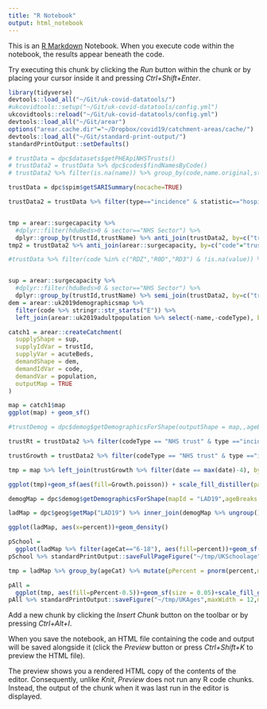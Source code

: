 ```yaml
---
title: "R Notebook"
output: html_notebook
---
```


This is an [R Markdown](http://rmarkdown.rstudio.com) Notebook. When you execute code within the notebook, the results appear beneath the code. 

Try executing this chunk by clicking the *Run* button within the chunk or by placing your cursor inside it and pressing *Ctrl+Shift+Enter*. 

```r
library(tidyverse)
devtools::load_all("~/Git/uk-covid-datatools/")
#ukcovidtools::setup("~/Git/uk-covid-datatools/config.yml")
ukcovidtools::reload("~/Git/uk-covid-datatools/config.yml")
devtools::load_all("~/Git/arear")
options("arear.cache.dir"="~/Dropbox/covid19/catchment-areas/cache/")
devtools::load_all("~/Git/standard-print-output/")
standardPrintOutput::setDefaults()

# trustData = dpc$datasets$getPHEApiNHSTrusts()
# trustData2 = trustData %>% dpc$codes$findNamesByCode()
# trustData2 %>% filter(is.na(name)) %>% group_by(code,name.original,statistic,type) %>% summarise(value=max(value)) %>% View()

trustData = dpc$spim$getSARISummary(nocache=TRUE)

trustData2 = trustData %>% filter(type=="incidence" & statistic=="hospital admission") %>% tsp$aggregateAge()



```

```r

tmp = arear::surgecapacity %>% 
  #dplyr::filter(hduBeds>0 & sector=="NHS Sector") %>% 
  dplyr::group_by(trustId,trustName) %>% anti_join(trustData2, by=c("trustId"="code"))
tmp2 = trustData2 %>% anti_join(arear::surgecapacity, by=c("code"="trustId")) %>% select(code,name) %>% distinct()

#trustData %>% filter(code %in% c("RDZ","R0D","RD3") & !is.na(value)) %>% View()


sup = arear::surgecapacity %>% 
  #dplyr::filter(hduBeds>0 & sector=="NHS Sector") %>% 
  dplyr::group_by(trustId,trustName) %>% semi_join(trustData2, by=c("trustId"="code"))
dem = arear::uk2019demographicsmap %>% 
  filter(code %>% stringr::str_starts("E")) %>% 
  left_join(arear::uk2019adultpopulation %>% select(-name,-codeType), by="code")

catch1 = arear::createCatchment(
  supplyShape = sup, 
  supplyIdVar = trustId, 
  supplyVar = acuteBeds,
  demandShape = dem,
  demandIdVar = code, 
  demandVar = population,
  outputMap = TRUE
)

map = catch1$map
ggplot(map) + geom_sf()

#trustDemog = dpc$demog$getDemographicsForShape(outputShape = map,,ageBreaks = c(6,19,23,65,75))
```

```r

trustRt = trustData2 %>% filter(codeType == "NHS trust" & type =="incidence" & statistic=="hospital admission") %>% tsp$estimateRtQuick()

trustGrowth = trustData2 %>% filter(codeType == "NHS trust" & type =="incidence" & statistic=="hospital admission") %>% tsp$estimateGrowthRate()

tmp = map %>% left_join(trustGrowth %>% filter(date == max(date)-4), by=c("trustId"="code"))

ggplot(tmp)+geom_sf(aes(fill=Growth.poisson)) + scale_fill_distiller(palette = "RdGy", name="growth rate", oob=scales::squish, lim=c(-0.10,0.10))

```

```r
demogMap = dpc$demog$getDemographicsForShape(mapId = "LAD19",ageBreaks = c(6,19,23,65,75))

ladMap = dpc$geog$getMap("LAD19") %>% inner_join(demogMap %>% ungroup() %>% select(code, ageCat,count), by="code") %>% group_by(code) %>% mutate(percent = count/sum(count)) %>% ungroup()

ggplot(ladMap, aes(x=percent))+geom_density()

pSchool = 
  ggplot(ladMap %>% filter(ageCat=="6-18"), aes(fill=percent))+geom_sf()+scale_fill_viridis_c(limits=c(0.06,0.09),oob=scales::squish) #+ facet_wrap(vars(ageCat))
pSchool %>% standardPrintOutput::saveFullPageFigure("~/tmp/UKSchoolage")
```


```r

tmp = ladMap %>% group_by(ageCat) %>% mutate(pPercent = pnorm(percent,mean = mean(percent),sd=sd(percent))) %>% ungroup()

pAll = 
  ggplot(tmp, aes(fill=pPercent-0.5))+geom_sf(size = 0.05)+scale_fill_gradient2(limits=c(-0.5,0.5),oob=scales::squish,low = "grey60", high="orange",mid="white",midpoint = 0) + facet_wrap(vars(ageCat),nrow = 1)+standardPrintOutput::narrowAndTall()+labs(fill="Relative deviation from mean")
pAll %>% standardPrintOutput::saveFigure("~/tmp/UKAges",maxWidth = 12,maxHeight = 5)
```

Add a new chunk by clicking the *Insert Chunk* button on the toolbar or by pressing *Ctrl+Alt+I*.

When you save the notebook, an HTML file containing the code and output will be saved alongside it (click the *Preview* button or press *Ctrl+Shift+K* to preview the HTML file).

The preview shows you a rendered HTML copy of the contents of the editor. Consequently, unlike *Knit*, *Preview* does not run any R code chunks. Instead, the output of the chunk when it was last run in the editor is displayed.
